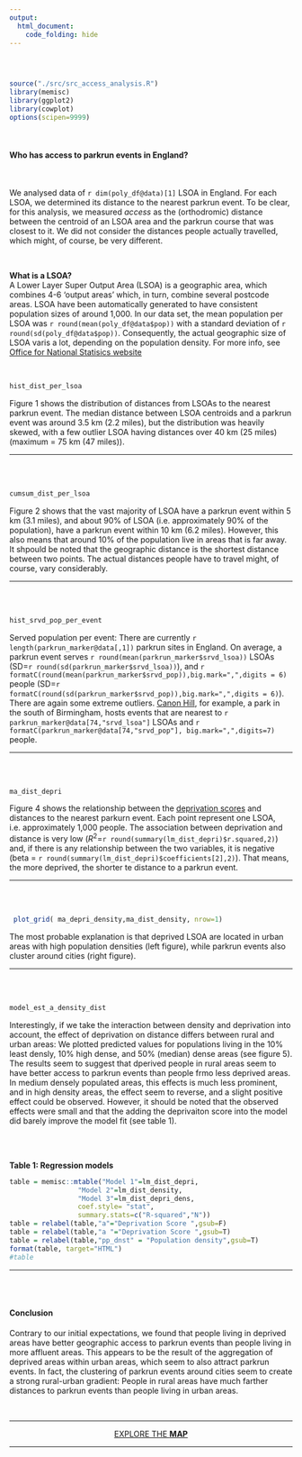 ```yaml
---
output: 
  html_document:
    code_folding: hide
---
```

<div class="row" style="padding-top: 30px;">
<div class="col-sm-10">

```r
source("./src/src_access_analysis.R")
library(memisc)
library(ggplot2)
library(cowplot)
options(scipen=9999)
```
<br>

#### Who has access to parkrun events in England?
  
  <br>

  We analysed data of `r dim(poly_df@data)[1]` LSOA in England. For each LSOA, we determined its distance to the nearest parkrun event. To be clear, for this analysis, we measured *access* as the (orthodromic) distance between the centroid of an LSOA area and the parkrun course that was closest to it. We did not consider the distances people actually travelled, which might, of course, be very different.
  
  <br>
  
  <!-- blue text box -->
<div class="alert alert-info"> <strong>What is a LSOA?</strong>   
  A Lower Layer Super Output Area (LSOA) is a geographic area, which combines 4-6 'output areas' which, in turn, combine several postcode areas. LSOA have been automatically generated to have consistent population sizes of around 1,000. In our data set, the mean population per LSOA was `r round(mean(poly_df@data$pop))` with a standard deviation of `r round(sd(poly_df@data$pop))`. Consequently, the actual geographic size of LSOA varis a lot, depending on the population density. For more info, see [Office for National Statisics website ](https://www.ons.gov.uk/methodology/geography/ukgeographies/censusgeography) </div>
  
  <br>
  
  
```r
hist_dist_per_lsoa
```
Figure 1 shows the distribution of distances from LSOAs to the nearest parkrun event. The median distance between LSOA centroids and a parkrun event was around 3.5 km (2.2 miles), but the distribution was heavily skewed, with a few outlier LSOA having distances over 40 km (25 miles) (maximum = 75 km (47 miles)).
  <br>

****
  <br><br>
  
```r
cumsum_dist_per_lsoa
```

Figure 2 shows that the vast majority of LSOA have a parkrun event within 5 km (3.1 miles), and about 90% of LSOA (i.e. approximately 90% of the population), have a parkrun event within 10 km (6.2 miles). However, this also means that around 10% of the population live in areas that is far away. It shpould be noted that the geographic distance is the shortest distance between two points. The actual distances people have to travel might, of course, vary considerably.


****
  <br><br>

```r
hist_srvd_pop_per_event
```

Served population per event:
There are currently `r length(parkrun_marker@data[,1])` parkrun sites in England. On average, a parkrun event serves `r round(mean(parkrun_marker$srvd_lsoa))` LSOAs (SD=`r round(sd(parkrun_marker$srvd_lsoa))`), and  `r formatC(round(mean(parkrun_marker$srvd_pop)),big.mark=",",digits = 6)` people  (SD=`r formatC(round(sd(parkrun_marker$srvd_pop)),big.mark=",",digits = 6)`). There are again some extreme outliers. [Canon Hill](http://www.parkrun.org.uk/cannon-hill/course/), for example, a park in the south of Birmingham, hosts events that are nearest to `r parkrun_marker@data[74,"srvd_lsoa"]` LSOAs and `r formatC(parkrun_marker@data[74,"srvd_pop"], big.mark=",",digits=7)` people. 

****
  <br><br>

```r
ma_dist_depri
```

Figure 4 shows the relationship between the [deprivation scores](https://www.gov.uk/government/statistics/english-indices-of-deprivation-2015) and distances to the nearest parkurn event. Each point represent one LSOA, i.e. approximately 1,000 people. The association between deprivation and distance is very low ($R^2$=`r round(summary(lm_dist_depri)$r.squared,2)`) and, if there is any relationship between the two variables, it is negative (beta = `r round(summary(lm_dist_depri)$coefficients[2],2)`). That means, the more deprived, the shorter te distance to a parkrun event. 


****
  <br><br>

```r
 plot_grid( ma_depri_density,ma_dist_density, nrow=1)
```

The most probable explanation is that deprived LSOA are located in urban areas with high population densities (left figure), while parkrun events also cluster around cities (right figure). 
  

****
  <br><br>


```r
model_est_a_density_dist
```
  Interestingly, if we take the interaction between density and deprivation into account, the effect of deprivation on distance differs between rural and urban areas: We plotted predicted values for populations living in the 10% least densly, 10% high dense, and 50% (median) dense areas (see figure 5). The results seem to suggest that dperived people in rural areas seem to have better access to parkrun events than people frmo less deprived areas. In medium densely populated areas, this effects is much less prominent, and in high density areas, the effect seem to reverse, and a slight positive effect could be observed. However, it should be noted that the observed effects were small and that the adding the deprivaiton score into the model did barely improve the model fit (see table 1). 

  <br><br>

  __Table 1: Regression models__
```r
table = memisc::mtable("Model 1"=lm_dist_depri,
                 "Model 2"=lm_dist_density,
                 "Model 3"=lm_dist_depri_dens,
                 coef.style= "stat",
                 summary.stats=c("R-squared","N"))
table = relabel(table,"a"="Deprivation Score ",gsub=F)
table = relabel(table,"a "="Deprivation Score ",gsub=T)
table = relabel(table,"pp_dnst" = "Population density",gsub=T)
format(table, target="HTML")
#table
```

****
  <br><br>



#### Conclusion

  Contrary to our initial expectations, we found that people living in deprived areas have better geographic access to parkrun events than people living in more affluent areas. This appears to be the result of the aggregation of deprived areas within urban areas, which seem to also attract parkrun events. In fact, the clustering of parkrun events around cities seem to create a strong rural-urban gradient: People in rural areas have much farther distances to parkrun events than people living in urban areas. 
  
  

<br>

****
  
<center> [EXPLORE THE **MAP**](access_map.html) </center>

****
